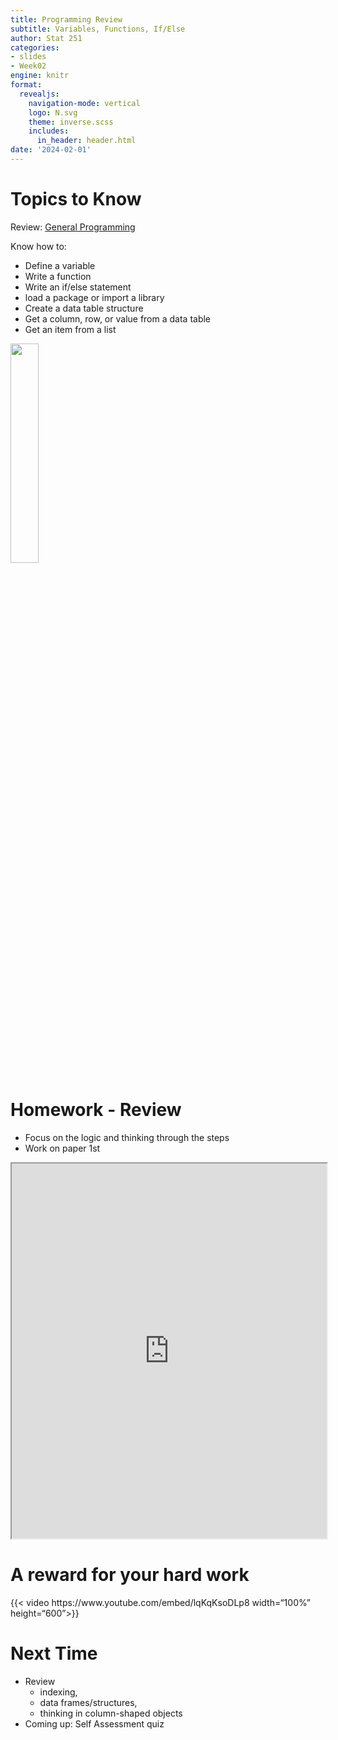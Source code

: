 ```yaml
---
title: Programming Review
subtitle: Variables, Functions, If/Else
author: Stat 251
categories:
- slides
- Week02
engine: knitr
format:
  revealjs:
    navigation-mode: vertical
    logo: N.svg
    theme: inverse.scss
    includes:
      in_header: header.html
date: '2024-02-01'
---
```


# Topics to Know

Review: [General Programming](https://srvanderplas.github.io/stat-computing-r-python/part-gen-prog/00-gen-prog.html)

Know how to:

::: {.smaller}

- Define a variable
- Write a function
- Write an if/else statement
- load a package or import a library
- Create a data table structure
- Get a column, row, or value from a data table
- Get an item from a list

:::

![](fig/programming-why.gif){.absolute bottom="50%" right="10px" width="30%"}


# Homework - Review

- Focus on the logic and thinking through the steps
- Work on paper 1st

```{=html}
<iframe width="100%" height = "600px" src="https://srvanderplas.github.io/unl-stat251/homework/02-review.html"></iframe>
```

# A reward for your hard work

{{< video https://www.youtube.com/embed/lqKqKsoDLp8 width="100%" height="600">}}

# Next Time

- Review 
  - indexing, 
  - data frames/structures, 
  - thinking in column-shaped objects
  
- Coming up: Self Assessment quiz

